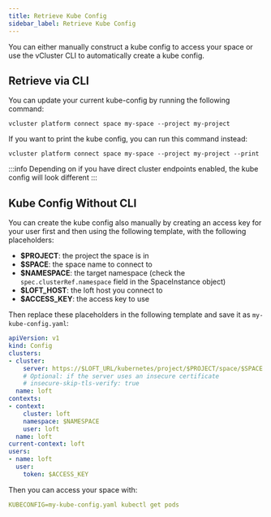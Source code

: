 ```yaml
---
title: Retrieve Kube Config
sidebar_label: Retrieve Kube Config
---
```


You can either manually construct a kube config to access your space or use the vCluster CLI to automatically create a kube config.

## Retrieve via CLI

You can update your current kube-config by running the following command:
```
vcluster platform connect space my-space --project my-project
```

If you want to print the kube config, you can run this command instead:
```
vcluster platform connect space my-space --project my-project --print
```

:::info
Depending on if you have direct cluster endpoints enabled, the kube config will look different
:::

## Kube Config Without CLI

You can create the kube config also manually by creating an access key for your user first and then using the following template, with the following placeholders:
* **$PROJECT**: the project the space is in
* **$SPACE**: the space name to connect to
* **$NAMESPACE**: the target namespace (check the `spec.clusterRef.namespace` field in the SpaceInstance object)
* **$LOFT_HOST**: the loft host you connect to
* **$ACCESS_KEY**: the access key to use

Then replace these placeholders in the following template and save it as `my-kube-config.yaml`:

```yaml
apiVersion: v1
kind: Config
clusters:
- cluster:
    server: https://$LOFT_URL/kubernetes/project/$PROJECT/space/$SPACE
    # Optional: if the server uses an insecure certificate
    # insecure-skip-tls-verify: true
  name: loft
contexts:
- context:
    cluster: loft
    namespace: $NAMESPACE
    user: loft
  name: loft
current-context: loft
users:
- name: loft
  user:
    token: $ACCESS_KEY
```

Then you can access your space with:
```yaml
KUBECONFIG=my-kube-config.yaml kubectl get pods
```
